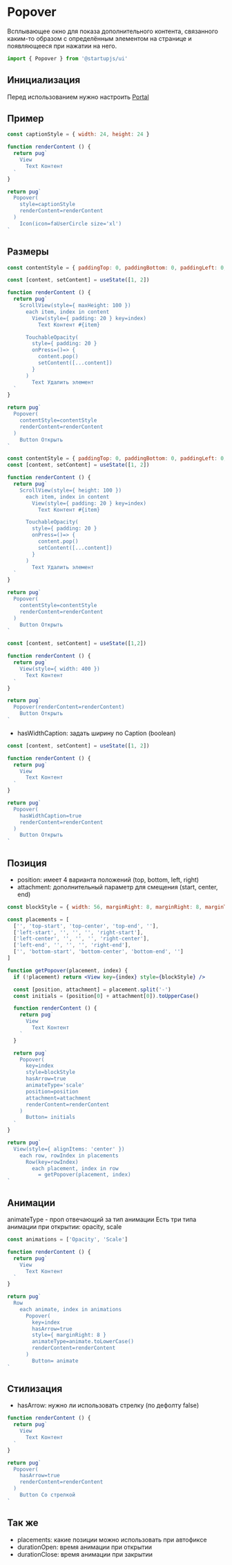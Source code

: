 
# Popover
Всплывающее окно для показа дополнительного контента, связанного каким-то образом с определённым элементом на странице и появляющееся при нажатии на него.

```jsx
import { Popover } from '@startupjs/ui'
```

## Инициализация

Перед использованием нужно настроить [Portal](/docs/components/Portal)

## Пример
```jsx example
const captionStyle = { width: 24, height: 24 }

function renderContent () {
  return pug`
    View
      Text Контент
  `
}

return pug`
  Popover(
    style=captionStyle
    renderContent=renderContent
  )
    Icon(icon=faUserCircle size='xl')
`
```

## Размеры
```jsx example
const contentStyle = { paddingTop: 0, paddingBottom: 0, paddingLeft: 0, paddingRight: 0 }

const [content, setContent] = useState([1, 2])

function renderContent () {
  return pug`
    ScrollView(style={ maxHeight: 100 })
      each item, index in content
        View(style={ padding: 20 } key=index)
          Text Контент #{item}

      TouchableOpacity(
        style={ padding: 20 }
        onPress=()=> {
          content.pop()
          setContent([...content])
        }
      )
        Text Удалить элемент
  `
}

return pug`
  Popover(
    contentStyle=contentStyle
    renderContent=renderContent
  )
    Button Открыть
`
```

```jsx example
const contentStyle = { paddingTop: 0, paddingBottom: 0, paddingLeft: 0, paddingRight: 0 }
const [content, setContent] = useState([1, 2])

function renderContent () {
  return pug`
    ScrollView(style={ height: 100 })
      each item, index in content
        View(style={ padding: 20 } key=index)
          Text Контент #{item}

      TouchableOpacity(
        style={ padding: 20 }
        onPress=()=> {
          content.pop()
          setContent([...content])
        }
      )
        Text Удалить элемент
  `
}

return pug`
  Popover(
    contentStyle=contentStyle
    renderContent=renderContent
  )
    Button Открыть
`
```

```jsx example
const [content, setContent] = useState([1,2])

function renderContent () {
  return pug`
    View(style={ width: 400 })
      Text Контент
  `
}

return pug`
  Popover(renderContent=renderContent)
    Button Открыть
`
```

- hasWidthCaption: задать ширину по Caption (boolean)
```jsx example
const [content, setContent] = useState([1, 2])

function renderContent () {
  return pug`
    View
      Text Контент
  `
}

return pug`
  Popover(
    hasWidthCaption=true
    renderContent=renderContent
  )
    Button Открыть
`
```

## Позиция
- position: имеет 4 варианта положений (top, bottom, left, right)
- attachment: дополнительный параметр для смещения (start, center, end)
```jsx example
const blockStyle = { width: 56, marginRight: 8, marginRight: 8, marginTop: 4, marginBottom: 4 }

const placements = [
  ['', 'top-start', 'top-center', 'top-end', ''],
  ['left-start', '', '', '', 'right-start'],
  ['left-center', '', '', '', 'right-center'],
  ['left-end', '', '', '', 'right-end'],
  ['', 'bottom-start', 'bottom-center', 'bottom-end', '']
]

function getPopover(placement, index) {
  if (!placement) return <View key={index} style={blockStyle} />

  const [position, attachment] = placement.split('-')
  const initials = (position[0] + attachment[0]).toUpperCase()

  function renderContent () {
    return pug`
      View
        Text Контент
    `
  }

  return pug`
    Popover(
      key=index
      style=blockStyle
      hasArrow=true
      animateType='scale'
      position=position
      attachment=attachment
      renderContent=renderContent
    )
      Button= initials
  `
}

return pug`
  View(style={ alignItems: 'center' })
    each row, rowIndex in placements
      Row(key=rowIndex)
        each placement, index in row
          = getPopover(placement, index)
`
```

## Анимации
animateType - проп отвечающий за тип анимации
Есть три типа анимации при открытии: opacity, scale
```jsx example
const animations = ['Opacity', 'Scale']

function renderContent () {
  return pug`
    View
      Text Контент
  `
}

return pug`
  Row
    each animate, index in animations
      Popover(
        key=index
        hasArrow=true
        style={ marginRight: 8 }
        animateType=animate.toLowerCase()
        renderContent=renderContent
      )
        Button= animate
`
```

## Стилизация
- hasArrow: нужно ли использовать стрелку (по дефолту false)
```jsx example
function renderContent () {
  return pug`
    View
      Text Контент
  `
}

return pug`
  Popover(
    hasArrow=true
    renderContent=renderContent
  )
    Button Со стрелкой
`
```

## Так же
- placements: какие позиции можно использовать при автофиксе
- durationOpen: время анимации при открытии
- durationClose: время анимации при закрытии

<Br lines={10} />

